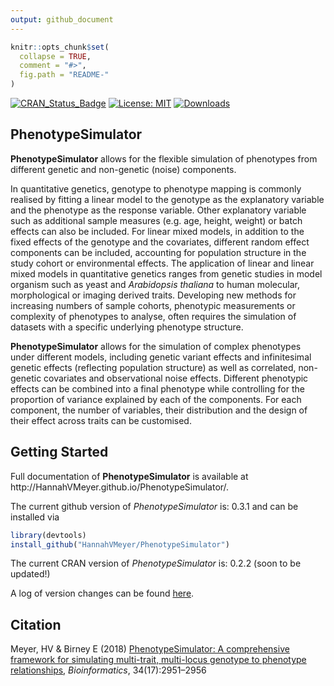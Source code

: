 ```yaml
---
output: github_document
---
```

<!-- rmarkdown v1 -->
<!-- README.md is generated from README.Rmd. Please edit that file -->

```r
knitr::opts_chunk$set(
  collapse = TRUE,
  comment = "#>",
  fig.path = "README-"
)
```

[![CRAN_Status_Badge](http://www.r-pkg.org/badges/version/PhenotypeSimulator)](https://cran.r-project.org/package=PhenotypeSimulator)
[![License: MIT](https://img.shields.io/badge/License-MIT-yellow.svg)](https://opensource.org/licenses/MIT)
[![Downloads](http://cranlogs.r-pkg.org/badges/grand-total/PhenotypeSimulator?color=red)](http://cran.rstudio.com/web/packages/PhenotypeSimulator/index.html)

## <i class="fa fa-map" aria-hidden="true"></i> PhenotypeSimulator

**PhenotypeSimulator** allows for the flexible simulation of phenotypes from
different genetic and non-genetic (noise) components. 

In quantitative genetics, genotype to phenotype mapping is commonly realised by
fitting a linear model to the genotype as the explanatory variable and the
phenotype as the response variable. Other explanatory variable such as
additional sample measures (e.g. age, height, weight) or batch effects can also
be included. For linear mixed models, in addition to the fixed effects of the
genotype and the covariates, different random effect components can be included,
accounting for population structure in the study cohort or environmental
effects. The application of linear and linear mixed models in quantitative
genetics ranges from genetic studies in model organism such as yeast and
*Arabidopsis thaliana* to human molecular, morphological or imaging derived
traits. Developing new methods for increasing numbers of sample cohorts,
phenotypic measurements or complexity of phenotypes to analyse, often requires
the simulation of datasets with a specific underlying phenotype structure. 

**PhenotypeSimulator** allows for the simulation of complex phenotypes under
different models, including genetic variant effects and infinitesimal genetic
effects (reflecting population structure) as well as correlated, non-genetic
covariates and observational noise effects. Different phenotypic effects can be
combined into a final phenotype while controlling for the proportion of variance
explained by each of the components. For each component, the number of
variables, their distribution and the design of their effect across traits can
be customised.

## <i class="fa fa-cog" aria-hidden="true"></i> Getting Started

Full documentation of **PhenotypeSimulator** is available at
http://HannahVMeyer.github.io/PhenotypeSimulator/.

The current github version of *PhenotypeSimulator* is: 0.3.1 and can be
installed via
```r
library(devtools)
install_github("HannahVMeyer/PhenotypeSimulator")
```
The current CRAN version of *PhenotypeSimulator* is: 0.2.2 (soon to be updated!)

A log of version changes can be found [here](https://github.com/HannahVMeyer/PhenotypeSimulator/blob/master/NEWS.md).

## <i class="fa fa-pencil" aria-hidden="true"></i> Citation
Meyer, HV & Birney E (2018) [PhenotypeSimulator: A comprehensive framework for simulating multi-trait, multi-locus genotype to phenotype relationships](https://doi.org/10.1093/bioinformatics/bty197), *Bioinformatics*, 34(17):2951–2956








